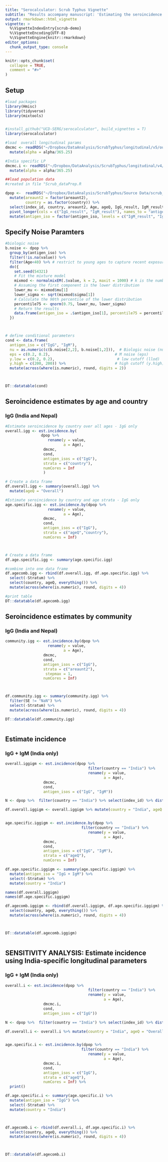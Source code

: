 ```yaml
---
title: "Serocalculator: Scrub Typhus Vignette"
subtitle: "Results accompany manuscript: 'Estimating the seroincidence of scrub typhus using antibody dynamics following infection'"
output: rmarkdown::html_vignette
vignette: >
  %\VignetteIndexEntry{scrub-demo}
  %\VignetteEncoding{UTF-8}
  %\VignetteEngine{knitr::rmarkdown}
editor_options: 
  chunk_output_type: console
---
```



```r
knitr::opts_chunk$set(
  collapse = TRUE,
  comment = "#>"
)
```

## Setup
```r
#load packages
library(Hmisc)
library(tidyverse)
library(mixtools)


#install_github("UCD-SERG/serocalculator", build_vignettes = T)
library(serocalculator)

#load  overall longitudinal params
dmcmc <- readRDS("~/Dropbox/DataAnalysis/ScrubTyphus/longitudinal/v5/output/mcmc.rds") %>%
  mutate(alpha = alpha/365.25)

#India specific LP
dmcmc.i <- readRDS("~/Dropbox/DataAnalysis/ScrubTyphus/longitudinal/v4/output/mcmc.rds")  %>%
  mutate(alpha = alpha/365.25)

##load population data
#created in file "Scrub_dataPrep.R

dpop <-  readRDS("~/Dropbox/DataAnalysis/ScrubTyphus/Source Data/scrub_dpop_05.02.22.AllAge.rds")  %>%
  mutate(areaunt2 = factor(areaunt2),
         country = as.factor(country)) %>%
  select(index_id, country, areaunt2, Age, ageQ, IgG_result, IgM_result) %>%
  pivot_longer(cols = c("IgG_result", "IgM_result"), names_to = "antigen_iso", values_to = "value") %>%
  mutate(antigen_iso = factor(antigen_iso, levels = c("IgM_result", "IgG_result"), labels = c("IgM", "IgG")))

```

## Specify Noise Paramters

```r

#biologic noise
b.noise <- dpop %>%
  group_by(antigen_iso) %>%
  filter(!is.na(value)) %>%
  filter(Age<40) %>% # restrict to young ages to capture recent exposures 
  do({
    set.seed(54321)
    # Fit the mixture model
    mixmod <- normalmixEM(.$value, k = 2, maxit = 1000) # k is the number of components, adjust as necessary
    # Assuming the first component is the lower distribution
    lower_mu <- mixmod$mu[1]
    lower_sigma <- sqrt(mixmod$sigma[1])
    # Calculate the 90th percentile of the lower distribution
    percentile75 <- qnorm(0.75, lower_mu, lower_sigma)
    # Return the results
    data.frame(antigen_iso = .$antigen_iso[1], percentile75 = percentile75)
  })



# define conditional parameters
cond <- data.frame(
  antigen_iso = c("IgG", "IgM"),
  nu = as.numeric(c(b.noise[2,2], b.noise[1,2])),  # Biologic noise (nu)
  eps = c(0.2, 0.2),                             # M noise (eps)
  y.low = c(0.2, 0.2),                            # low cutoff (llod)
  y.high = c(200, 200)) %>%                      # high cutoff (y.high)
  mutate(across(where(is.numeric), round, digits = 2))                           



DT::datatable(cond)

```


## Seroincidence estimates by age and country
### IgG (India and Nepal)
```r

#Estimate seroincidence by country over all ages - IgG only 
overall.igg <- est.incidence.by(
                dpop %>%
                   rename(y = value,
                          a = Age),
                 dmcmc,
                 cond,
                 antigen_isos = c("IgG"),
                 strata = c("country"),
                 numCores = Inf
                 ) 

# Create a data frame
df.overall.igg <- summary(overall.igg) %>%
  mutate(ageQ = "Overall")

#Estimate seroincidence by country and age strata - IgG only 
age.specific.igg <- est.incidence.by(dpop %>%
                   rename(y = value,
                          a = Age),
                 dmcmc,
                 cond,
                 antigen_isos = c("IgG"),
                 strata = c("ageQ","country"),
                 numCores = Inf) 



# Create a data frame
df.age.specific.igg <- summary(age.specific.igg)

#combine into one data frame
df.agecomb.igg <- rbind(df.overall.igg, df.age.specific.igg) %>%
  select(-Stratum) %>%
  select(country, ageQ, everything()) %>%
  mutate(across(where(is.numeric), round, digits = 4))

#print table
DT::datatable(df.agecomb.igg)


```


## Seroincidence estimates by community
### IgG (India and Nepal)

```r
community.igg <- est.incidence.by(dpop %>%
                   rename(y = value,
                          a = Age),
                 dmcmc,
                 cond,
                 antigen_isos = c("IgG"),
                 strata = c("areaunt2"),
                  stepmax = 1,
                 numCores = Inf)



df.community.igg <- summary(community.igg) %>%
  filter(SE != "NaN") %>%
  select(-Stratum) %>%
  mutate(across(where(is.numeric), round, digits = 4))

DT::datatable(df.community.igg)



```






## Estimate incidence
### IgG + IgM (India only)
```r

overall.iggigm <- est.incidence(dpop %>%
                                     filter(country == "India") %>%
                                     rename(y = value,
                                            a = Age),
                 dmcmc,
                 cond,
                 antigen_isos = c("IgG", "IgM"))

N <- dpop %>%  filter(country == "India") %>% select(index_id) %>% distinct() %>% summarise(n=n())

df.overall.iggigm <- overall.iggigm %>% mutate(country = "India", ageQ = "Overall", n = N) %>% rename(antigen_iso = antigen.iso)


age.specific.iggigm <- est.incidence.by(dpop %>%
                                  filter(country == "India") %>%
                                     rename(y = value,
                                            a = Age),
                 dmcmc,
                 cond,
                 antigen_isos = c("IgG", "IgM"),
                 strata = c("ageQ"),
                 numCores = Inf) 

df.age.specific.iggigm <- summary(age.specific.iggigm) %>%
  mutate(antigen_iso = "IgG + IgM") %>%
  select(-Stratum) %>%
  mutate(country = "India")

names(df.overall.iggigm)
names(df.age.specific.iggigm)

df.agecomb.iggigm <- rbind(df.overall.iggigm, df.age.specific.iggigm) %>%
  select(country, ageQ, everything()) %>%
  mutate(across(where(is.numeric), round, digits = 4))



DT::datatable(df.agecomb.iggigm)



```





## SENSITIVITY ANALYSIS: Estimate incidence using India-specific longitudinal parameters
### IgG + IgM (India only)
```r

overall.i <- est.incidence(dpop %>%
                                     filter(country == "India") %>%
                                     rename(y = value,
                                            a = Age),
                 dmcmc.i,
                 cond,
                 antigen_isos = c("IgG"))

N <- dpop %>%  filter(country == "India") %>% select(index_id) %>% distinct() %>% summarise(n=n())

df.overall.i <- overall.i %>% mutate(country = "India", ageQ = "Overall", n = N) %>% rename(antigen_iso = antigen.iso)


age.specific.i <- est.incidence.by(dpop %>%
                                  filter(country == "India") %>%
                                     rename(y = value,
                                            a = Age),
                 dmcmc.i,
                 cond,
                 antigen_isos = c("IgG"),
                 strata = c("ageQ"),
                 numCores = Inf) %>%
  print()

df.age.specific.i <- summary(age.specific.i) %>%
  mutate(antigen_iso = "IgG") %>%
  select(-Stratum) %>%
  mutate(country = "India")



df.agecomb.i <- rbind(df.overall.i, df.age.specific.i) %>%
  select(country, ageQ, everything()) %>%
  mutate(across(where(is.numeric), round, digits = 4))



DT::datatable(df.agecomb.i)


```

